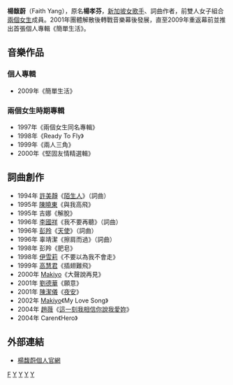 {{Expand|time=2009-10-08T20:34:41+00:00}}
'''楊馥蔚'''（Faith Yang），原名'''楊孝芬'''，[[新加坡|新加坡]][[女歌手|女歌手]]、詞曲作者，前雙人女子組合[[兩個女生|兩個女生]]成員。2001年團體解散後轉戰音樂幕後發展，直至2009年重返幕前並推出首張個人專輯《簡單生活》。

==音樂作品==
===個人專輯===
*2009年《簡單生活》

===兩個女生時期專輯===
*1997年《兩個女生同名專輯》
*1998年《Ready To Fly》
*1999年《兩人三角》
*2000年《堅固友情精選輯》

== 詞曲創作 ==
*1994年 [[許美靜|許美靜]]《[[明知道|陌生人]]》（詞曲）
*1995年 [[陳曉東_(藝人)|陳曉東]]《與我高飛》
*1995年 吉娜《解脫》
*1996年 [[李國祥_(歌手)|李國祥]]《我不要再聽》（詞曲）
*1996年 [[彭羚|彭羚]]《[[囚鳥|天使]]》（詞曲）
*1996年 辜靖潔《擦肩而過》（詞曲）
*1998年 彭羚《肥皂》
*1998年 [[伊雪莉|伊雪莉]]《不要以為我不會走》
*1999年 [[高慧君|高慧君]]《插翅難飛》
*2000年 [[Makiyo|Makiyo]]《大聲說再見》
*2001年 [[劉德華|劉德華]]《願意》
*2001年 [[陳潔儀_(新加坡)|陳潔儀]]《[[麻醉_(陳潔儀專輯)|夜安]]》
*2002年 [[Makiyo|Makiyo]]《My Love Song》
*2004年 [[趙薇|趙薇]]《[[飄_(專輯)|這一刻我相信你說我愛妳]]》
*2004年 Caren《Hero》

== 外部連結 ==
*[https://web.archive.org/web/20100106090439/http://www.rebirth.sg/ 楊馥蔚個人官網]

[[category:楊姓|F]]
[[category:新加坡作曲家|Y]]
[[category:新加坡填詞人|Y]]
[[category:新加坡女歌手|Y]]
[[category:娱乐人物小作品|Y]]